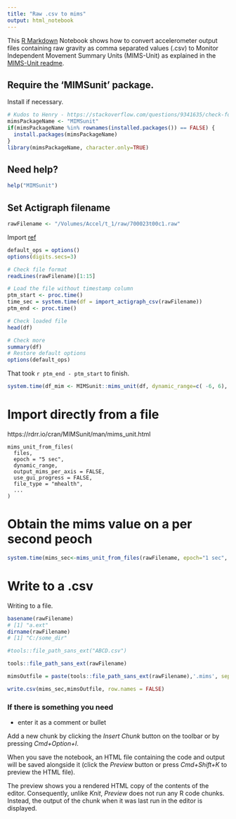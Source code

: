---
title: "Raw .csv to mims"
output: html_notebook
---

This [R Markdown](http://rmarkdown.rstudio.com) Notebook shows how to convert accelerometer output files containing raw gravity as comma separated values (.csv) to Monitor Independent Movement Summary Units (MIMS-Unit) as explained in the [MIMS-Unit readme](https://rdrr.io/cran/MIMSunit/f/README.md).

## Require the 'MIMSunit' package.

Install if necessary.

```{r}
# Kudos to Henry - https://stackoverflow.com/questions/9341635/check-for-installed-packages-before-running-install-packages
mimsPackageName <- "MIMSunit"
if(mimsPackageName %in% rownames(installed.packages()) == FALSE) {
  install.packages(mimsPackageName)
}
library(mimsPackageName, character.only=TRUE)
```

## Need help?
```{r}
help("MIMSunit")
```

## Set Actigraph filename

```{r}
rawFilename <- "/Volumes/Accel/t_1/raw/700023t00c1.raw"
```

Import [ref](https://rdrr.io/cran/MIMSunit/man/import_actigraph_csv.html)

```{r}
default_ops = options()
options(digits.secs=3)

# Check file format
readLines(rawFilename)[1:15]

# Load the file without timestamp column
ptm_start <- proc.time()
time_sec = system.time(df = import_actigraph_csv(rawFilename))
ptm_end <- proc.time()

# Check loaded file
head(df)

# Check more
summary(df)
# Restore default options
options(default_ops)
```

That took `r ptm_end - ptm_start` to finish.

```r
system.time(df_mim <- MIMSunit::mims_unit(df, dynamic_range=c( -6, 6), epoch='1 min'))
```

# Import directly from a file

https://rdrr.io/cran/MIMSunit/man/mims_unit.html

```
mims_unit_from_files(
  files,
  epoch = "5 sec",
  dynamic_range,
  output_mims_per_axis = FALSE,
  use_gui_progress = FALSE,
  file_type = "mhealth",
  ...
)
```

# Obtain the mims value on a per second peoch

```r
system.time(mims_sec<-mims_unit_from_files(rawFilename, epoch="1 sec", dynamic_range=c(-6,6), file_type="actigraph", output_mims_per_axis=TRUE, use_gui_progress=TRUE))
```

# Write to a .csv

Writing to a file.

```{r}
basename(rawFilename)
# [1] "a.ext"
dirname(rawFilename)
# [1] "C:/some_dir"

#tools::file_path_sans_ext("ABCD.csv")

tools::file_path_sans_ext(rawFilename)

mimsOutfile = paste(tools::file_path_sans_ext(rawFilename),'.mims', sep='')

write.csv(mims_sec,mimsOutfile, row.names = FALSE)
```

### If there is something you need

-   enter it as a comment or bullet


Add a new chunk by clicking the *Insert Chunk* button on the toolbar or by pressing *Cmd+Option+I*.

When you save the notebook, an HTML file containing the code and output will be saved alongside it (click the *Preview* button or press *Cmd+Shift+K* to preview the HTML file).

The preview shows you a rendered HTML copy of the contents of the editor. Consequently, unlike *Knit*, *Preview* does not run any R code chunks. Instead, the output of the chunk when it was last run in the editor is displayed.
